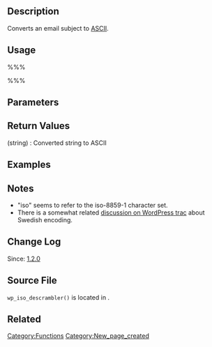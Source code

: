 {{Languages|
{{en|Function Reference/wp_iso_descrambler}}
{{it|Riferimento funzioni/wp_iso_descrambler}}
}}

== Description ==
Converts an email subject to [[wikipedia:ASCII|ASCII]].

== Usage ==
%%%<?php wp_iso_descrambler( $string ) ?>%%%

== Parameters ==
{{Parameter|$string|string|Subject line}}

== Return Values ==
; (string) : Converted string to ASCII

== Examples ==
<!-- Need creative examples. Feel free to link to external examples. -->

== Notes ==
* "iso" seems to refer to the iso-8859-1 character set.
* There is a somewhat related [https://core.trac.wordpress.org/ticket/6788 discussion on WordPress trac] about Swedish encoding.

== Change Log ==
Since: [[Version_1.2 | 1.2.0]]

== Source File ==

<tt>wp_iso_descrambler()</tt> is located in {{Trac|wp-includes/formatting.php}}.

== Related ==
<!--
    To Do:
    Need to find related functions.
    Need to create groups of functions and create templates to add them to a page quickly.
    Some functions may be related to many groups of functions.
-->

{{Tag Footer}}

[[Category:Functions]]
[[Category:New_page_created]]